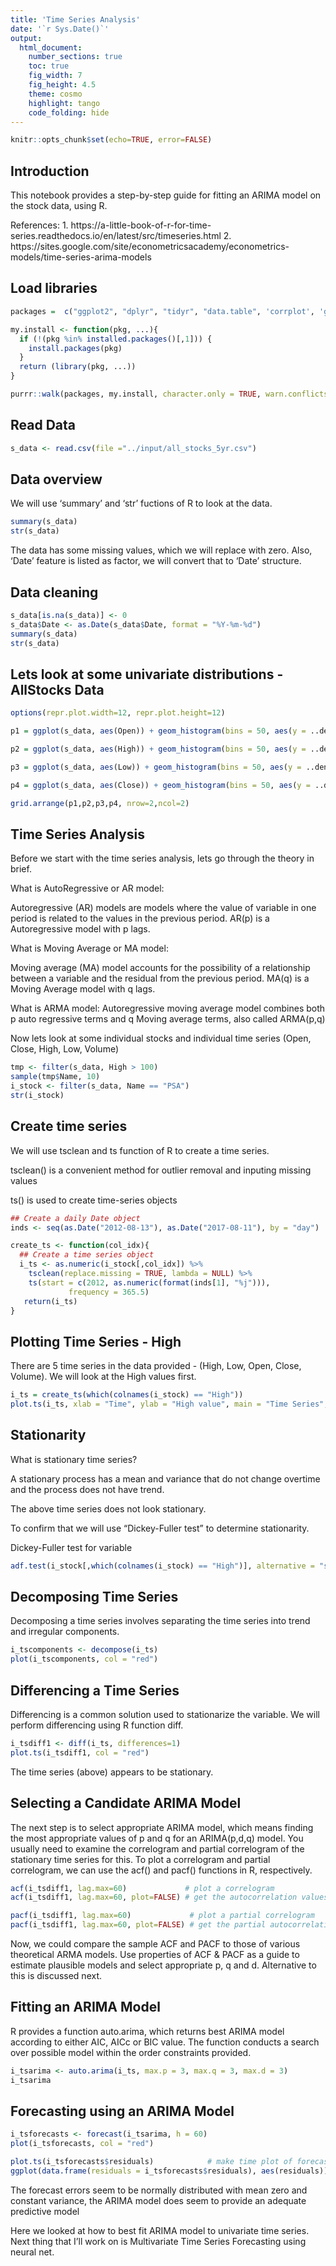 ```yaml
---
title: 'Time Series Analysis'
date: '`r Sys.Date()`'
output:
  html_document:
    number_sections: true
    toc: true
    fig_width: 7
    fig_height: 4.5
    theme: cosmo
    highlight: tango
    code_folding: hide
---
```


```r
knitr::opts_chunk$set(echo=TRUE, error=FALSE)
```

## Introduction
This notebook provides a step-by-step guide for fitting an ARIMA model on the stock data, using R.

References:
1. https://a-little-book-of-r-for-time-series.readthedocs.io/en/latest/src/timeseries.html
2. https://sites.google.com/site/econometricsacademy/econometrics-models/time-series-arima-models

## Load libraries 
```r
packages =  c("ggplot2", "dplyr", "tidyr", "data.table", 'corrplot', 'gridExtra', 'forecast', 'tseries', 'TSA', 'tibble', 'TTR')

my.install <- function(pkg, ...){
  if (!(pkg %in% installed.packages()[,1])) {
    install.packages(pkg)
  }
  return (library(pkg, ...))
}

purrr::walk(packages, my.install, character.only = TRUE, warn.conflicts = FALSE)
```

## Read Data
```r
s_data <- read.csv(file ="../input/all_stocks_5yr.csv")
```

## Data overview
We will use 'summary' and 'str' fuctions of R to look at the data.
```r
summary(s_data)
str(s_data)
```

The data has some missing values, which we will replace with zero. Also, 'Date' feature is listed as factor, we will convert that to 'Date' structure.

## Data cleaning
```r
s_data[is.na(s_data)] <- 0
s_data$Date <- as.Date(s_data$Date, format = "%Y-%m-%d")
summary(s_data)
str(s_data)
```

## Lets look at some univariate distributions - AllStocks Data
```r
options(repr.plot.width=12, repr.plot.height=12) 

p1 = ggplot(s_data, aes(Open)) + geom_histogram(bins = 50, aes(y = ..density..), col = "red", fill = "red", alpha = 0.3) + geom_density()# + xlim(c(0, 1000))

p2 = ggplot(s_data, aes(High)) + geom_histogram(bins = 50, aes(y = ..density..), col = "red", fill = "red", alpha = 0.3) + geom_density()# + xlim(c(0, 1000))

p3 = ggplot(s_data, aes(Low)) + geom_histogram(bins = 50, aes(y = ..density..), col = "red", fill = "red", alpha = 0.3) + geom_density()# + xlim(c(0, 1000))

p4 = ggplot(s_data, aes(Close)) + geom_histogram(bins = 50, aes(y = ..density..), col = "red", fill = "red", alpha = 0.3) + geom_density()# + xlim(c(0, 1000))

grid.arrange(p1,p2,p3,p4, nrow=2,ncol=2)
```

## Time Series Analysis

Before we start with the time series analysis, lets go through the theory in brief.

What is AutoRegressive or AR model:

Autoregressive (AR) models are models where the value of variable in one period is related to the values in the previous period.
AR(p) is a Autoregressive model with p lags.
  
What is Moving Average or MA model:

Moving average (MA) model accounts for the possibility of a relationship between a variable and the residual from the previous period.
MA(q) is a Moving Average model with q lags.

What is ARMA model:
Autoregressive moving average model combines both p auto regressive terms and q Moving average terms, also called ARMA(p,q)

  
Now lets look at some individual stocks and individual time series (Open, Close, High, Low, Volume)

```r
tmp <- filter(s_data, High > 100) 
sample(tmp$Name, 10)
i_stock <- filter(s_data, Name == "PSA")
str(i_stock)
```

## Create time series
We will use tsclean and ts function of R to create a time series. 

tsclean() is a convenient method for outlier removal and inputing missing values

ts() is used to create time-series objects
```r
## Create a daily Date object
inds <- seq(as.Date("2012-08-13"), as.Date("2017-08-11"), by = "day")

create_ts <- function(col_idx){
  ## Create a time series object
  i_ts <- as.numeric(i_stock[,col_idx]) %>%
    tsclean(replace.missing = TRUE, lambda = NULL) %>%
    ts(start = c(2012, as.numeric(format(inds[1], "%j"))),
             frequency = 365.5)
   return(i_ts)
}
```


## Plotting Time Series - High

There are 5 time series in the data provided - (High, Low, Open, Close, Volume). We will look at the High values first.

```r
i_ts = create_ts(which(colnames(i_stock) == "High"))
plot.ts(i_ts, xlab = "Time", ylab = "High value", main = "Time Series", col = "red")
```

## Stationarity
What is stationary time series?

  A stationary process has a mean and variance that do not change overtime and the process does not have trend.
  
  The above time series does not look stationary.
  
  To confirm that we will use "Dickey-Fuller test" to determine stationarity. 
  
Dickey-Fuller test for variable

```r
adf.test(i_stock[,which(colnames(i_stock) == "High")], alternative = "stationary", k = 0)
```


## Decomposing Time Series
Decomposing a time series involves separating the time series into trend and irregular components.

```r
i_tscomponents <- decompose(i_ts)
plot(i_tscomponents, col = "red")
```

## Differencing a Time Series
Differencing is a common solution used to stationarize the variable.
We will perform differencing using R function diff.
```r
i_tsdiff1 <- diff(i_ts, differences=1)
plot.ts(i_tsdiff1, col = "red")
```

The time series (above) appears to be stationary.

## Selecting a Candidate ARIMA Model
The next step is to select appropriate ARIMA model, which means finding the most appropriate values of p and q for an ARIMA(p,d,q) model. You usually need to examine the correlogram and partial correlogram of the stationary time series for this.
To plot a correlogram and partial correlogram, we can use the acf() and pacf() functions in R, respectively.

```r
acf(i_tsdiff1, lag.max=60)             # plot a correlogram
acf(i_tsdiff1, lag.max=60, plot=FALSE) # get the autocorrelation values
```


```r
pacf(i_tsdiff1, lag.max=60)             # plot a partial correlogram
pacf(i_tsdiff1, lag.max=60, plot=FALSE) # get the partial autocorrelation values
```

Now, we could compare the sample ACF and PACF to those of various theoretical ARMA models. Use properties of ACF & PACF as a guide to estimate plausible models and select appropriate p, q and d. Alternative to this is discussed next.

## Fitting an ARIMA Model
  R provides a function auto.arima, which returns best ARIMA model according to either AIC, AICc or BIC value. The function conducts a search over possible model within the order constraints provided.
  
```r
i_tsarima <- auto.arima(i_ts, max.p = 3, max.q = 3, max.d = 3)
i_tsarima
```

## Forecasting using an ARIMA Model
```r
i_tsforecasts <- forecast(i_tsarima, h = 60)
plot(i_tsforecasts, col = "red")
```

```r
plot.ts(i_tsforecasts$residuals)            # make time plot of forecast errors
ggplot(data.frame(residuals = i_tsforecasts$residuals), aes(residuals)) + geom_histogram(bins = 50, aes(y = ..density..), col = "red", fill = "red", alpha = 0.3) + geom_density()# make a histogram
```

The forecast errors seem to be normally distributed with mean zero and constant variance, the ARIMA model does seem to provide an adequate predictive model


Here we looked at how to best fit ARIMA model to univariate time series.
Next thing that I'll work on is Multivariate Time Series Forecasting using neural net.












